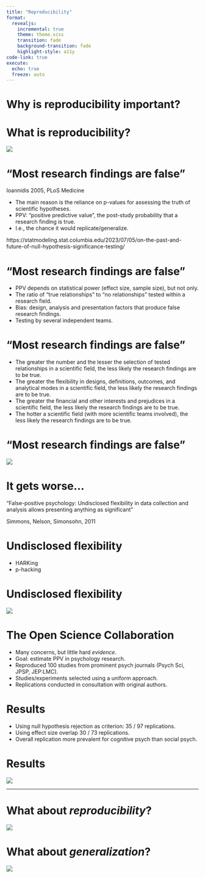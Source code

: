 ```yaml
---
title: "Reproducibility"
format:
  revealjs:
    incremental: true
    theme: theme.scss
    transition: fade
    background-transition: fade
    highlight-style: a11y
code-link: true
execute:
  echo: true
  freeze: auto
---
```


# Why is reproducibility important?

# What is reproducibility?

::: fragment
![](images/repro_terms.png){fig-align="right"}
:::

# "Most research findings are false"

Ioannidis 2005, PLoS Medicine

- The main reason is the reliance on p-values for assessing the truth of scientific hypotheses.
- PPV: "positive predictive value", the post-study probability that a research finding is true.
- I.e., the chance it would replicate/generalize.

::: tiny

https://statmodeling.stat.columbia.edu/2023/07/05/on-the-past-and-future-of-null-hypothesis-significance-testing/

:::

# "Most research findings are false"

- PPV depends on statistical power (effect size, sample size), but not only.
- The ratio of "true relationships" to "no relationships" tested within a research field.
- Bias: design, analysis and presentation factors that produce false research findings.
- Testing by several independent teams.

# "Most research findings are false"

- The greater the number and the lesser the selection of tested relationships in a scientific field, the less likely the research findings are to be true.
- The greater the flexibility in designs, definitions, outcomes, and analytical modes in a scientific field, the less likely the research findings are to be true.
- The greater the financial and other interests and prejudices in a scientific field, the less likely the research findings are to be true.
- The hotter a scientific field (with more scientific teams involved), the less likely the research findings are to be true.

# "Most research findings are false"

![](images/ppv.png){fig-align="right"}

# It gets worse...

"False-positive psychology: Undisclosed flexibility in data collection and analysis allows presenting anything as significant"

Simmons, Nelson, Simonsohn, 2011

# Undisclosed flexibility

- HARKing
- p-hacking

# Undisclosed flexibility

![](images/phacking.png){fig-align="right"}

# The Open Science Collaboration

- Many concerns, but little hard *evidence*.
- Goal: estimate PPV in psychology research.
- Reproduced 100 studies from prominent psych journals (Psych Sci, JPSP, JEP:LMC).
- Studies/experiments selected using a uniform approach.
- Replications conducted in consultation with original authors.


# Results

- Using null hypothesis rejection as criterion: 35 / 97 replications.
- Using effect size overlap 30 / 73 replications.
- Overall replication more prevalent for cognitive psych than social psych.

# Results

![](images/osc.png){fig-align="right"}

---

# What about *reproducibility*?

![](images/repro_terms.png){fig-align="right"}

# What about *generalization*?

![](images/repro_terms.png){fig-align="right"}


